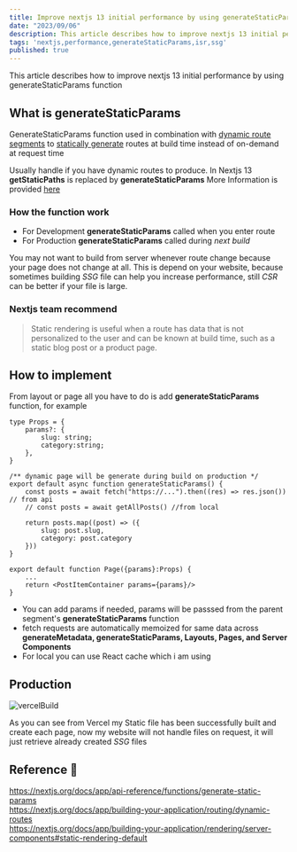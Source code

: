 ```yaml
---
title: Improve nextjs 13 initial performance by using generateStaticParams function
date: "2023/09/06"
description: This article describes how to improve nextjs 13 initial performance by using generateStaticParams function
tags: 'nextjs,performance,generateStaticParams,isr,ssg'
published: true
---
```



This article describes how to improve nextjs 13 initial performance by using generateStaticParams function

## What is generateStaticParams

GenerateStaticParams function used in combination with [dynamic route segments](https://nextjs.org/docs/app/building-your-application/routing/dynamic-routes)
to [statically generate](https://nextjs.org/docs/app/building-your-application/rendering/server-components#static-rendering-default) routes at build time instead of on-demand at request time

Usually handle if you have dynamic routes to produce. In Nextjs 13 **getStaticPaths** is replaced by **generateStaticParams** More Information is provided [here](https://nextjs.org/docs/app/api-reference/functions/generate-static-params) 

### How the function work

- For Development **generateStaticParams** called when you enter route
- For Production **generateStaticParams** called during *next build*

You may not want to build from server whenever route change because your page does not change at all.
This is depend on your website, because sometimes building *SSG* file can help you increase performance, 
still *CSR* can be better if your file is large.


### Nextjs team recommend

> Static rendering is useful when a route has data that is not personalized to the user and can be known at build time, such as a static blog post or a product page.

## How to implement

From layout or page all you have to do is add **generateStaticParams** function, for example

```tsx:page.tsx showLineNumbers
type Props = {
    params?: {
        slug: string;
        category:string;
    },
}

/** dynamic page will be generate during build on production */
export default async function generateStaticParams() {
    const posts = await fetch("https://...").then((res) => res.json()) // from api
    // const posts = await getAllPosts() //from local

    return posts.map((post) => ({
        slug: post.slug,
        category: post.category
    }))
}

export default function Page({params}:Props) {
    ...
    return <PostItemContainer params={params}/>
}
```

- You can add params if needed, params will be passsed from the parent segment's **generateStaticParams** function
- fetch requests are automatically memoized for same data across **generateMetadata, generateStaticParams, Layouts, Pages, and Server Components**
- For local you can use React cache which i am using

## Production

![vercelBuild](/posts/NEXTJS/generate-static-params-to-improve-nextjs-13-inital-performance/generate-build-vercel.png)

As you can see from Vercel my Static file has been successfully built and create each page,
now my website will not handle files on request, it will just retrieve already created *SSG* files



## Reference 🔗

https://nextjs.org/docs/app/api-reference/functions/generate-static-params<br/>
https://nextjs.org/docs/app/building-your-application/routing/dynamic-routes<br/>
https://nextjs.org/docs/app/building-your-application/rendering/server-components#static-rendering-default<br/>